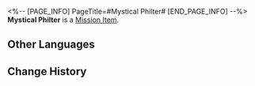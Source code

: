 <%-- [PAGE_INFO]
PageTitle=#Mystical Philter#
[END_PAGE_INFO] --%>
{{Item Infobox
|id          = 140547
|image       = Item Mystical Philter.png{{subst:void|<!--$UPLOAD:<<SpriteOutput/ItemFigures/401032.png>-<Item Mystical Philter.png>-<Item Icons>>-->}}
|type        = Mission Item
|invCategory = Missions
|rarity      = 3
|effect      = 
|description = An essential sacrificial item for a mysterious ritual. It smells a little sour.
}}
'''Mystical Philter''' is a [[Mission Item]].

==Other Languages==
{{Other Languages
|en   = Mystical Philter
|zhs  = 神秘的佳酿
|zht  = 神秘的佳釀
|ja   = 神秘的なネクタール
|ko   = 신비로운 미주
|es   = Licor místico
|fr   = Philtre mystique
|ru   = Таинственное вино
|th   = น้ำอมฤตชั้นดีแห่งความลึกลับ
|vi   = Rượu Ngọt Thần Bí
|de   = Mystischer Trunk
|id   = Racikan Misterius
|pt   = Filtro Místico
}}

==Change History==
{{Change History|3.0}}